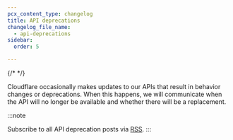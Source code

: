 ```yaml
---
pcx_content_type: changelog
title: API deprecations
changelog_file_name:
  - api-deprecations
sidebar:
  order: 5

---
```



{/* <!-- Actual content lives in /data/changelogs/api-deprecations.yaml. Update the file there for new entries to appear here. For more details, refer to https://developers.cloudflare.com/style-guide/documentation-content-strategy/content-types/changelog/#yaml-file --> */}

Cloudflare occasionally makes updates to our APIs that result in behavior changes or deprecations. When this happens, we will communicate when the API will no longer be available and whether there will be a replacement.

:::note

Subscribe to all API deprecation posts via [RSS](/changelog/index.xml).
:::

<ProductChangelog />